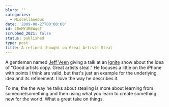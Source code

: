 ```yaml
---
blurb: ''
categories:
  - Miscellaneous
date: '2009-08-27T00:00:00'
id: 20eMY3REWqqT
scrubbed_2021: false
status: published
type: post
title: A refined thought on Great Artists Steal
---
```


A gentleman named [Jeff Veen](http://www.veen.com/jeff/index.html)
giving a talk at an [Ignite](http://ignite.oreilly.com/) show about
the idea of "Good artists copy. Great artists steal." He focuses a
little on the iPhone with points I think are valid, but that's just
an example for the underlying idea and its refinement. I love the
way he describes it.

To me, the the way he talks about stealing is more about learning
from someone/something and then using what you learn to create
something new for the world. What a great take on things.
